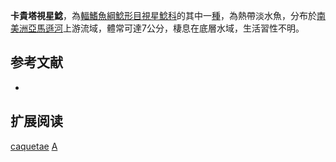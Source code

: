 {{Speciesbox
| name = 卡貴塔視星鯰
| image = 
| image_width = 250px
| image_caption = 
| status = NE
| status_system = IUCN3.1
| genus = Astroblepus
| species = caquetae
| authority = [[Fowler|Fowler]], 1943
| synonyms = 
}}

'''卡貴塔視星鯰'''，為[[輻鰭魚綱|輻鰭魚綱]][[鯰形目|鯰形目]][[視星鯰科|視星鯰科]]的其中一[[種|種]]，為熱帶淡水魚，分布於[[南美洲|南美洲]][[亞馬遜河|亞馬遜河]]上游流域，體常可達7公分，棲息在底層水域，生活習性不明。

==参考文献==
*{{FishBase_species|genus=Astroblepus|species=caquetae|year=2014|month=11}}

== 扩展阅读 ==
{{refbegin}}
{{wikispecies-inline|Astroblepus caquetae|卡貴塔視星鯰}}
{{refend}}
{{Taxonbar|from=Q5854153}}

[[Category:視星鯰屬|caquetae]]
[[Category:1943年描述的鱼类|A]]